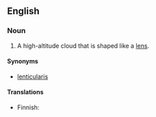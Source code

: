 ==English==

===Noun===
{{wikipedia}}
{{en-noun|sg=[[lenticular]] [[cloud]]}}

# {{meteorology}} A high-altitude cloud that is shaped like a [[lens]].

====Synonyms====
*[[lenticularis]]

====Translations====
{{trans-top|type of cloud}}
*Finnish: {{t-|fi|mantelipilvi}}
{{trans-mid}}
{{trans-bottom}}